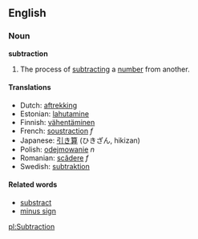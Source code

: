 ==English==
===Noun===
'''subtraction'''

#The process of [[subtract]]ing a [[number]] from another.

====Translations====
*Dutch: [[aftrekking]]
*Estonian: [[lahutamine]]
*Finnish: [[vähentäminen]]
*French: [[soustraction]] ''f''
*Japanese: [[引き算]] (ひきざん, hikizan)
*Polish: [[odejmowanie]] ''n''
*Romanian: [[scădere]] ''f''
*Swedish: [[subtraktion]]

====Related words====
*[[substract]]
*[[minus sign]]

[[pl:Subtraction]]